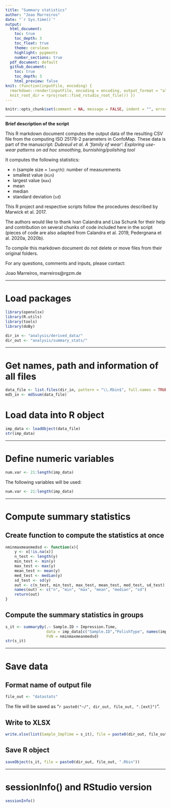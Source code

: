 ```yaml
---
title: "Summary statistics" 
author: "Joao Marreiros"
date: "`r Sys.time()`"
output:
  html_document:
    toc: true
    toc_depth: 3
    toc_float: true
    theme: cerulean
    highlight: pygments
    number_sections: true
  pdf_document: default
  github_document: 
    toc: true
    toc_depth: 3
    html_preview: false
knit: (function(inputFile, encoding) {
  rmarkdown::render(inputFile, encoding = encoding, output_format = "all", 
  knit_root_dir = rprojroot::find_rstudio_root_file()) })
---
```



```r
knitr::opts_chunk$set(comment = NA, message = FALSE, indent = "", error = TRUE)
```

---

__Brief description of the script__

This R markdown document computes the output data of the resulting CSV file from the computing ISO 25178-2 parameters in ConfoMap. These data is part of the manuscript: *Dubreuil et al. A ‘family of wear’: Exploring use-wear patterns on ad hoc smoothing, burnishing/polishing tool*

It computes the following statistics:  

* n (sample size = `length`): number of measurements  
* smallest value (`min`)  
* largest value (`max`)
* mean  
* median  
* standard deviation (`sd`)


This R project and respective scripts follow the procedures described by Marwick et al. 2017. 

The authors would like to thank Ivan Calandra and Lisa Schunk for their help and contribution on several chunks of code included here in the script (pieces of code are also adapted from Calandra et al. 2019, Pedergnana et al. 2020a, 2020b).

To compile this markdown document do not delete or move files from their original folders.

For any questions, comments and inputs, please contact:

Joao Marreiros, marreiros@rgzm.de

---


# Load packages
```r
library(openxlsx)
library(R.utils)
library(tools)
library(doBy)

dir_in <- "analysis/derived_data/"
dir_out <- "analysis/summary_stats/"
```


---

# Get names, path and information of all files 
```r
data_file <- list.files(dir_in, pattern = "\\.Rbin$", full.names = TRUE)
md5_in <- md5sum(data_file)

```

# Load data into R object
```r
imp_data <- loadObject(data_file)
str(imp_data)
```

---


# Define numeric variables
```r
num.var <- 21:length(imp_data)
```

The following variables will be used: 

```r
num.var <- 21:length(imp_data)
```

---


# Compute summary statistics
## Create function to compute the statistics at once
```r
nminmaxmeanmedsd <- function(x){
	y <- x[!is.na(x)]
	n_test <- length(y)
	min_test <- min(y)
	max_test <- max(y)
	mean_test <- mean(y)
 	med_test <- median(y)
 	sd_test <- sd(y)
 	out <- c(n_test, min_test, max_test, mean_test, med_test, sd_test)
 	names(out) <- c("n", "min", "max", "mean", "median", "sd")
 	return(out)
}
```

##  Compute the summary statistics in groups
```r
s_it <- summaryBy(.~ Sample.ID + Impression.Time, 
                  data = imp_data[c("Sample.ID","PolishType", names(imp_data)[num.var])], 
                  FUN = nminmaxmeanmedsd)
str(s_it)
```

---

# Save data
## Format name of output file
```r
file_out <- "datastats"
```
The file will be saved as "`r paste0("~/", dir_out, file_out, ".[ext]")`".


## Write to XLSX
```r
write.xlsx(list(Sample_ImpTime = s_it), file = paste0(dir_out, file_out, ".xlsx"))

```


## Save R object
```r
saveObject(s_it, file = paste0(dir_out, file_out, ".Rbin"))
```

---

# sessionInfo() and RStudio version

```r
sessionInfo()
```


